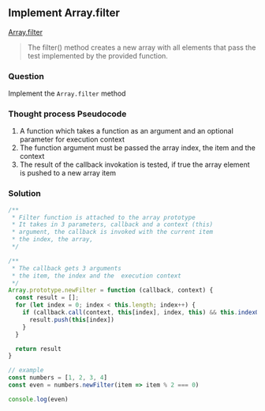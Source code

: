 
## Implement Array.filter


[Array.filter](https://developer.mozilla.org/en-US/docs/Web/JavaScript/Reference/Global_Objects/Array/filter) 

>The filter() method creates a new array with all elements that pass the test implemented by the provided function.

### Question
Implement the `Array.filter` method

### Thought process Pseudocode
1. A function which takes a function as an argument and an optional parameter for execution context
2. The function argument must be passed the array index, the item and the context
3. The result of the callback invokation is tested, if true the array element is pushed to a new array item

<Editor />

### Solution
```javascript
/**
 * Filter function is attached to the array prototype
 * It takes in 3 parameters, callback and a context (this)
 * argument, the callback is invoked with the current item
 * the index, the array, 
 */

/**
 * The callback gets 3 arguments
 * the item, the index and the  execution context
 */
Array.prototype.newFilter = function (callback, context) {
  const result = [];
  for (let index = 0; index < this.length; index++) {
    if (callback.call(context, this[index], index, this) && this.indexOf(this[index]) > -1) {
      result.push(this[index])
    }
  }

  return result
}

// example
const numbers = [1, 2, 3, 4]
const even = numbers.newFilter(item => item % 2 === 0)

console.log(even)

``` 
